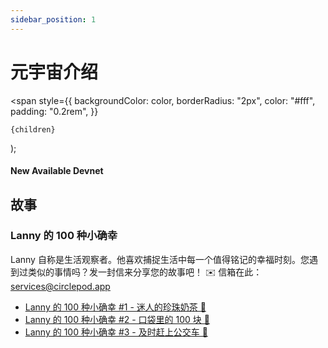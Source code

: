 ```yaml
---
sidebar_position: 1
---
```


# 元宇宙介绍

  <span
    style={{
      backgroundColor: color,
      borderRadius: "2px",
      color: "#fff",
      padding: "0.2rem",
    }}
  >
    {children}
  </span>
);

#### New Available <Highlight color="#25c2a0">Devnet</Highlight>

## 故事

### Lanny 的 100 种小确幸
Lanny 自称是生活观察者。他喜欢捕捉生活中每一个值得铭记的幸福时刻。您遇到过类似的事情吗？发一封信来分享您的故事吧！
✉️ 信箱在此： [services@circlepod.app](mailto:services@circlepod.app)

- [Lanny 的 100 种小确幸 #1 - 迷人的珍珠奶茶 🧋](/docs/universe/stories/100/ep1)
- [Lanny 的 100 种小确幸 #2 - 口袋里的 100 块 🤑](/docs/universe/stories/100/ep2)
- [Lanny 的 100 种小确幸 #3 - 及时赶上公交车 🚌](/docs/universe/stories/100/ep3)

